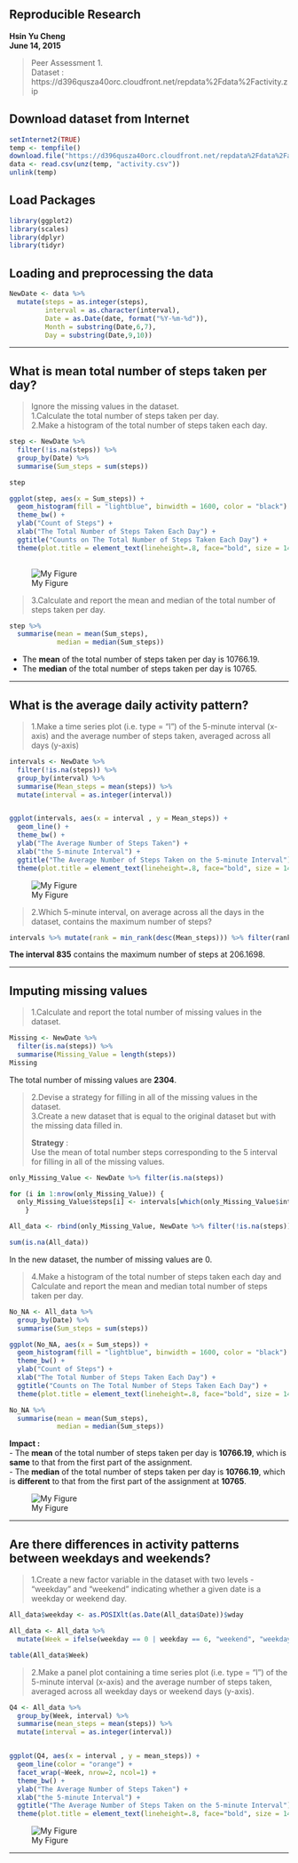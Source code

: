 
## **Reproducible Research**
 **Hsin Yu Cheng**    
 **June 14, 2015**    
 
 > Peer Assessment 1.    
 > Dataset : https://d396qusza40orc.cloudfront.net/repdata%2Fdata%2Factivity.zip    
 >    
 
## Download dataset from Internet
```r
setInternet2(TRUE)
temp <- tempfile()
download.file("https://d396qusza40orc.cloudfront.net/repdata%2Fdata%2Factivity.zip",temp)
data <- read.csv(unz(temp, "activity.csv"))
unlink(temp)
```
    

## Load Packages
```r
library(ggplot2)
library(scales)
library(dplyr)
library(tidyr)
```

            
## Loading and preprocessing the data
```r

NewDate <- data %>% 
  mutate(steps = as.integer(steps),
         interval = as.character(interval),
         Date = as.Date(date, format("%Y-%m-%d")),
         Month = substring(Date,6,7),
         Day = substring(Date,9,10))
```

***    
    

## What is mean total number of steps taken per day?    
 > Ignore the missing values in the dataset.        
 > 1.Calculate the total number of steps taken per day.        
 > 2.Make a histogram of the total number of steps taken each day.    
 >    
     
 
```r
step <- NewDate %>%
  filter(!is.na(steps)) %>%
  group_by(Date) %>%
  summarise(Sum_steps = sum(steps))

step

ggplot(step, aes(x = Sum_steps)) + 
  geom_histogram(fill = "lightblue", binwidth = 1600, color = "black") +
  theme_bw() +
  ylab("Count of Steps") + 
  xlab("The Total Number of Steps Taken Each Day") +
  ggtitle("Counts on The Total Number of Steps Taken Each Day") + 
  theme(plot.title = element_text(lineheight=.8, face="bold", size = 14))
  
```    
    
![My Figure](images/plot1.png)       
    
 
 > 3.Calculate and report the mean and median of the total number of steps taken per day.        
    
```r

step %>% 
  summarise(mean = mean(Sum_steps),
            median = median(Sum_steps))

```    
    
        
 * The **mean** of the total number of steps taken per day is 10766.19.        
 * The **median** of the total number of steps taken per day is 10765.        
    
***    
    
## What is the average daily activity pattern?     
 >    
 > 1.Make a time series plot (i.e. type = "l") of the 5-minute interval (x-axis) and the average number of steps taken, averaged across all days (y-axis)        
 >        
     
```r
intervals <- NewDate %>%
  filter(!is.na(steps)) %>%
  group_by(interval) %>%
  summarise(Mean_steps = mean(steps)) %>%
  mutate(interval = as.integer(interval))


ggplot(intervals, aes(x = interval , y = Mean_steps)) + 
  geom_line() +
  theme_bw() +
  ylab("The Average Number of Steps Taken") + 
  xlab("the 5-minute Interval") +
  ggtitle("The Average Number of Steps Taken on the 5-minute Interval") + 
  theme(plot.title = element_text(lineheight=.8, face="bold", size = 14))
```        
        
![My Figure](images/plot2.png)    
    
 
 > 2.Which 5-minute interval, on average across all the days in the dataset, contains the maximum number of steps?           
 >        
     
         
```r
intervals %>% mutate(rank = min_rank(desc(Mean_steps))) %>% filter(rank == 1)
```    
         
 **The interval 835** contains the maximum number of steps at 206.1698.        
        
***    
    

## Imputing missing values    
 
 > 1.Calculate and report the total number of missing values in the dataset.         
             
```r
Missing <- NewDate %>%
  filter(is.na(steps)) %>%
  summarise(Missing_Value = length(steps))
Missing
```        
    
 The total number of missing values are **2304**.    
     
 
 > 2.Devise a strategy for filling in all of the missing values in the dataset.                 
 > 3.Create a new dataset that is equal to the original dataset but with the missing data filled in.                 
 >        
 > **Strategy** :     
 > Use the mean of total number steps corresponding to the 5 interval for filling in all of the missing values.         
 >            
     
         
```r
only_Missing_Value <- NewDate %>% filter(is.na(steps))

for (i in 1:nrow(only_Missing_Value)) {
  only_Missing_Value$steps[i] <- intervals[which(only_Missing_Value$interval[i] == intervals$interval), ]$Mean_steps
    }

All_data <- rbind(only_Missing_Value, NewDate %>% filter(!is.na(steps)))

sum(is.na(All_data))
```        

 In the new dataset, the number of missing values are 0.    
  
 >      
 > 4.Make a histogram of the total number of steps taken each day and Calculate and report the mean and median total number of steps taken per day.                
 >           
     
         
```r
No_NA <- All_data %>%
  group_by(Date) %>%
  summarise(Sum_steps = sum(steps))

ggplot(No_NA, aes(x = Sum_steps)) + 
  geom_histogram(fill = "lightblue", binwidth = 1600, color = "black") +
  theme_bw() +
  ylab("Count of Steps") + 
  xlab("The Total Number of Steps Taken Each Day") +
  ggtitle("Counts on The Total Number of Steps Taken Each Day") + 
  theme(plot.title = element_text(lineheight=.8, face="bold", size = 14))
```    
    
    
```r
No_NA %>% 
  summarise(mean = mean(Sum_steps),
            median = median(Sum_steps))
```     

 **Impact :**        
 - The **mean** of the total number of steps taken per day is **10766.19**, which is **same** to that from the first part of the assignment.               
 - The **median** of the total number of steps taken per day is **10766.19**, which is **different** to that from the first part of the assignment at **10765**.        
         
     
![My Figure](images/plot3.png)        
        
     
***    
    
## Are there differences in activity patterns between weekdays and weekends?    
 >    
 > 1.Create a new factor variable in the dataset with two levels - "weekday" and "weekend" indicating whether a given date is a weekday or weekend day.    
 >     
     
         
```r
All_data$weekday <- as.POSIXlt(as.Date(All_data$Date))$wday 

All_data <- All_data %>%
  mutate(Week = ifelse(weekday == 0 | weekday == 6, "weekend", "weekday"))

table(All_data$Week)
```     
     
 >        
 > 2.Make a panel plot containing a time series plot (i.e. type = "l") of the 5-minute interval (x-axis) and the average number of steps taken, averaged across all weekday days or weekend days (y-axis).      
 >        
     
         
```r

Q4 <- All_data %>%
  group_by(Week, interval) %>%
  summarise(mean_steps = mean(steps)) %>%
  mutate(interval = as.integer(interval))


ggplot(Q4, aes(x = interval , y = mean_steps)) + 
  geom_line(color = "orange") +
  facet_wrap(~Week, nrow=2, ncol=1) +
  theme_bw() +
  ylab("The Average Number of Steps Taken") + 
  xlab("the 5-minute Interval") +
  ggtitle("The Average Number of Steps Taken on the 5-minute Interval") + 
  theme(plot.title = element_text(lineheight=.8, face="bold", size = 14))
```        
        
![My Figure](images/plot4.png)            
        
***    

